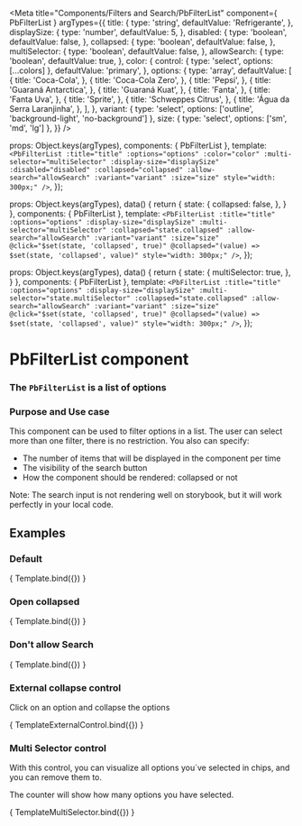 
<Meta
  title="Components/Filters and Search/PbFilterList"
  component={ PbFilterList }
  argTypes={{
    title: {
      type: 'string',
      defaultValue: 'Refrigerante',
    },
    displaySize: {
      type: 'number',
      defaultValue: 5,
    },
    disabled: {
      type: 'boolean',
      defaultValue: false,
    },
    collapsed: {
      type: 'boolean',
      defaultValue: false,
    },
    multiSelector: {
      type: 'boolean',
      defaultValue: false,
    },
    allowSearch: {
      type: 'boolean',
      defaultValue: true,
    },
    color: {
      control: { type: 'select', options: [...colors] },
      defaultValue: 'primary',
    },
    options: {
      type: 'array',
      defaultValue: [
        {
          title: 'Coca-Cola',
        },
        {
          title: 'Coca-Cola Zero',
        },
        {
          title: 'Pepsi',
        },
        {
          title: 'Guaraná Antarctica',
        },
        {
          title: 'Guaraná Kuat',
        },
        {
          title: 'Fanta',
        },
        {
          title: 'Fanta Uva',
        },
        {
          title: 'Sprite',
        },
        {
          title: 'Schweppes Citrus',
        },
        {
          title: 'Água da Serra Laranjinha',
        },
      ],
    },
    variant: {
      type: 'select',
      options: ['outline', 'background-light', 'no-background']
    },
    size: {
      type: 'select',
      options: ['sm', 'md', 'lg']
    },
  }}
/>

  props: Object.keys(argTypes),
  components: { PbFilterList },
  template: `
    <PbFilterList
      :title="title"
      :options="options"
      :color="color"
      :multi-selector="multiSelector"
      :display-size="displaySize"
      :disabled="disabled"
      :collapsed="collapsed"
      :allow-search="allowSearch"
      :variant="variant"
      :size="size"
      style="width: 300px;"
    />
  `,
});

  props: Object.keys(argTypes),
  data() {
    return {
      state: {
        collapsed: false,
      },
    }
  },
  components: { PbFilterList },
  template: `
    <PbFilterList
      :title="title"
      :options="options"
      :display-size="displaySize"
      :multi-selector="multiSelector"
      :collapsed="state.collapsed"
      :allow-search="allowSearch"
      :variant="variant"
      :size="size"
      @click="$set(state, 'collapsed', true)"
      @collapsed="(value) => $set(state, 'collapsed', value)"
      style="width: 300px;"
    />
  `,
});

  props: Object.keys(argTypes),
  data() {
    return {
      state: {
        multiSelector: true,
      },
    }
  },
  components: { PbFilterList },
  template: `
    <PbFilterList
      :title="title"
      :options="options"
      :display-size="displaySize"
      :multi-selector="state.multiSelector"
      :collapsed="state.collapsed"
      :allow-search="allowSearch"
      :variant="variant"
      :size="size"
      @click="$set(state, 'collapsed', true)"
      @collapsed="(value) => $set(state, 'collapsed', value)"
      style="width: 300px;"
    />
  `,
});

# **PbFilterList component**
### The `PbFilterList` is a list of options

### Purpose and Use case

This component can be used to filter options in a list. The user can select more than one filter, there is no restriction.
You also can specify:
- The number of items that will be displayed in the component per time
- The visibility of the search button
- How the component should be rendered: collapsed or not


Note: The search input is not rendering well on storybook, but it will work perfectly in your local code.

## Examples

### Default

<Canvas>
  <Story name="Default">
    { Template.bind({}) }
  </Story>
</Canvas>

### Open collapsed

<Canvas>
  <Story name="OpenCollapsed" args={{ collapsed: true }}>
    { Template.bind({}) }
  </Story>
</Canvas>


### Don't allow Search

<Canvas>
  <Story name="DontAllowSearch" args={{ allowSearch: false }}>
    { Template.bind({}) }
  </Story>
</Canvas>

### External collapse control
Click on an option and collapse the options

<Canvas>
  <Story name="ExternalControl">
    { TemplateExternalControl.bind({}) }
  </Story>
</Canvas>

### Multi Selector control

With this control, you can visualize all options you´ve selected in chips, and you can remove them to.

The counter will show how many options you have selected.

<Canvas>
  <Story name="MultiSelector">
    { TemplateMultiSelector.bind({}) }
  </Story>
</Canvas>

